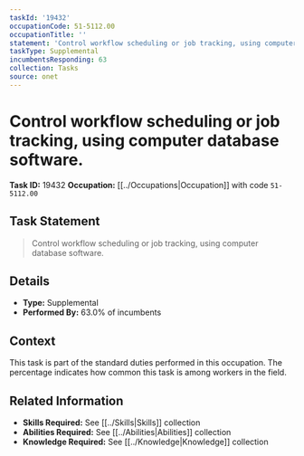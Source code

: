 ```yaml
---
taskId: '19432'
occupationCode: 51-5112.00
occupationTitle: ''
statement: 'Control workflow scheduling or job tracking, using computer database software.'
taskType: Supplemental
incumbentsResponding: 63
collection: Tasks
source: onet
---
```

# Control workflow scheduling or job tracking, using computer database software.

**Task ID:** 19432
**Occupation:** [[../Occupations|Occupation]] with code `51-5112.00`

## Task Statement

> Control workflow scheduling or job tracking, using computer database software.

## Details

- **Type:** Supplemental
- **Performed By:** 63.0% of incumbents

## Context

This task is part of the standard duties performed in this occupation. The percentage indicates how common this task is among workers in the field.

## Related Information

- **Skills Required:** See [[../Skills|Skills]] collection
- **Abilities Required:** See [[../Abilities|Abilities]] collection
- **Knowledge Required:** See [[../Knowledge|Knowledge]] collection
